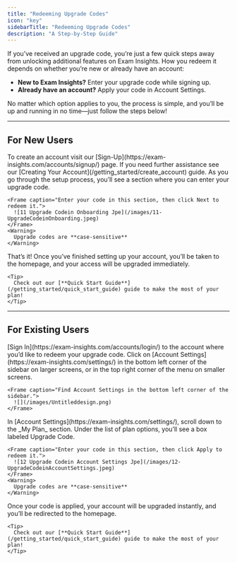 ```yaml
---
title: "Redeeming Upgrade Codes"
icon: "key"
sidebarTitle: "Redeeming Upgrade Codes"
description: "A Step-by-Step Guide"
---
```


If you’ve received an upgrade code, you’re just a few quick steps away from unlocking additional features on Exam Insights. How you redeem it depends on whether you’re new or already have an account:

- **New to Exam Insights?** Enter your upgrade code while signing up.
- **Already have an account?** Apply your code in Account Settings.

No matter which option applies to you, the process is simple, and you’ll be up and running in no time—just follow the steps below!

---

## For New Users

<Steps>
  <Step title="Create an Account">
    To create an account visit our [Sign-Up](https://exam-insights.com/accounts/signup/) page. If you need further assistance see our [Creating Your Account](/getting_started/create_account) guide.
  </Step>
  <Step title="Enter Your Upgrade Code">
    As you go through the setup process, you’ll see a section where you can enter your upgrade code.

    <Frame caption="Enter your code in this section, then click Next to redeem it.">
      ![11 Upgrade Codein Onboarding Jpe](/images/11-UpgradeCodeinOnboarding.jpeg)
    </Frame>
    <Warning>
      Upgrade codes are **case-sensitive**
    </Warning>
  </Step>
  <Step title="Upgrade Confirmation">
    That’s it! Once you’ve finished setting up your account, you’ll be taken to the homepage, and your access will be upgraded immediately.

    <Tip>
      Check out our [**Quick Start Guide**](/getting_started/quick_start_guide) guide to make the most of your plan!
    </Tip>
  </Step>
</Steps>

---

## For Existing Users

<Steps>
  <Step title="Sign In to Your Account">
    [Sign In](https://exam-insights.com/accounts/login/) to the account where you’d like to redeem your upgrade code.
  </Step>
  <Step title="Go to Account Settings">
    Click on [Account Settings](https://exam-insights.com/settings/) in the bottom left corner of the sidebar on larger screens, or in the top right corner of the menu on smaller screens.

    <Frame caption="Find Account Settings in the bottom left corner of the sidebar.">
      ![](/images/Untitleddesign.png)
    </Frame>
  </Step>
  <Step title="Enter and Apply the Upgrade Code">
    In [Account Settings](https://exam-insights.com/settings/), scroll down to the _My Plan_ section. Under the list of plan options, you’ll see a box labeled Upgrade Code.

    <Frame caption="Enter your code in this section, then click Apply to redeem it.">
      ![12 Upgrade Codein Account Settings Jpe](/images/12-UpgradeCodeinAccountSettings.jpeg)
    </Frame>
    <Warning>
      Upgrade codes are **case-sensitive**
    </Warning>
  </Step>
  <Step title="Upgrade Confirmation">
    Once your code is applied, your account will be upgraded instantly, and you’ll be redirected to the homepage.

    <Tip>
      Check out our [**Quick Start Guide**](/getting_started/quick_start_guide) guide to make the most of your plan!
    </Tip>
  </Step>
</Steps>